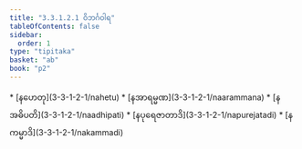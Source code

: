 ```yaml
---
title: "3.3.1.2.1 ဝိဘင်္ဂဝါရ"
tableOfContents: false
sidebar:
  order: 1
type: "tipitaka"
basket: "ab"
book: "p2"
---
```



<DynamicBreadcrumb />



<TableOfContents book="p2" section="3.3.1.2.1">
* [နဟေတု](3-3-1-2-1/nahetu)
* [နအာရမ္မဏ](3-3-1-2-1/naarammana)
* [နအဓိပတိ](3-3-1-2-1/naadhipati)
* [နပုရေဇာတာဒိ](3-3-1-2-1/napurejatadi)
* [နကမ္မာဒိ](3-3-1-2-1/nakammadi)
</TableOfContents>